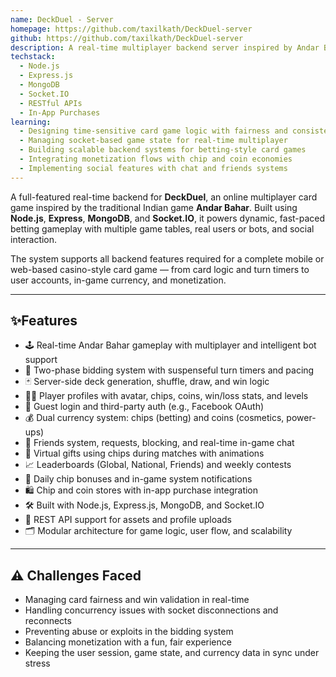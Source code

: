 ```yaml
---
name: DeckDuel - Server
homepage: https://github.com/taxilkath/DeckDuel-server
github: https://github.com/taxilkath/DeckDuel-server
description: A real-time multiplayer backend server inspired by Andar Bahar, featuring user management, card logic, bidding mechanics, bots, and in-app monetization.
techstack:
  - Node.js
  - Express.js
  - MongoDB
  - Socket.IO
  - RESTful APIs
  - In-App Purchases
learning:
  - Designing time-sensitive card game logic with fairness and consistency
  - Managing socket-based game state for real-time multiplayer
  - Building scalable backend systems for betting-style card games
  - Integrating monetization flows with chip and coin economies
  - Implementing social features with chat and friends systems
---
```


A full-featured real-time backend for **DeckDuel**, an online multiplayer card game inspired by the traditional Indian game **Andar Bahar**. Built using **Node.js**, **Express**, **MongoDB**, and **Socket.IO**, it powers dynamic, fast-paced betting gameplay with multiple game tables, real users or bots, and social interaction.

The system supports all backend features required for a complete mobile or web-based casino-style card game — from card logic and turn timers to user accounts, in-game currency, and monetization.

---

## ✨Features

- 🕹️ Real-time Andar Bahar gameplay with multiplayer and intelligent bot support
- 🎯 Two-phase bidding system with suspenseful turn timers and pacing
- 🃏 Server-side deck generation, shuffle, draw, and win logic
- 🧑‍💼 Player profiles with avatar, chips, coins, win/loss stats, and levels
- 🔐 Guest login and third-party auth (e.g., Facebook OAuth)
- 💰 Dual currency system: chips (betting) and coins (cosmetics, power-ups)
- 👫 Friends system, requests, blocking, and real-time in-game chat
- 🎁 Virtual gifts using chips during matches with animations
- 📈 Leaderboards (Global, National, Friends) and weekly contests
- 🎉 Daily chip bonuses and in-game system notifications
- 🛍️ Chip and coin stores with in-app purchase integration
- 🛠️ Built with Node.js, Express.js, MongoDB, and Socket.IO
- 🧾 REST API support for assets and profile uploads
- 🗂️ Modular architecture for game logic, user flow, and scalability

---

## ⚠️ Challenges Faced

- Managing card fairness and win validation in real-time
- Handling concurrency issues with socket disconnections and reconnects
- Preventing abuse or exploits in the bidding system
- Balancing monetization with a fun, fair experience
- Keeping the user session, game state, and currency data in sync under stress
